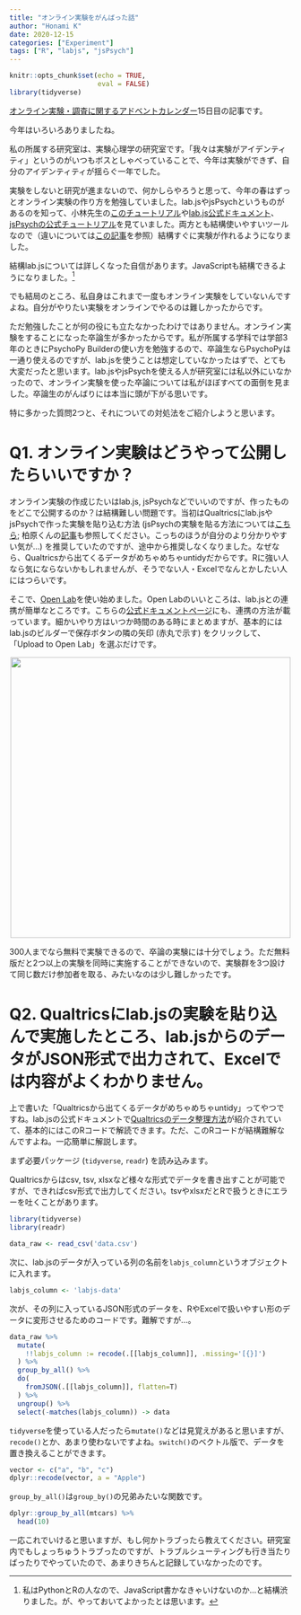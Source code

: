 ```yaml
---
title: "オンライン実験をがんばった話"
author: "Honami K"
date: 2020-12-15
categories: ["Experiment"]
tags: ["R", "labjs", "jsPsych"]
---
```


```r
knitr::opts_chunk$set(echo = TRUE,
                      eval = FALSE)
library(tidyverse)
```

[オンライン実験・調査に関するアドベントカレンダー](https://adventar.org/calendars/6005)15日目の記事です。

今年はいろいろありましたね。

私の所属する研究室は、実験心理学の研究室です。「我々は実験がアイデンティティ」というのがいつもボスとしゃべっていることで、今年は実験ができず、自分のアイデンティティが揺らぐ一年でした。

実験をしないと研究が進まないので、何かしらやろうと思って、今年の春はずっとオンライン実験の作り方を勉強していました。lab.jsやjsPsychというものがあるのを知って、小林先生の[このチュートリアル](https://labjs.yucis.net/8496c3c67b384168b9e69f165ee06e16)や[lab.js公式ドキュメント](https://labjs.readthedocs.io/en/latest/)、[jsPsychの公式チュートリアル](https://www.jspsych.org/tutorials/hello-world/)を見ていました。両方とも結構使いやすいツールなので（違いについては[この記事](https://mklab.info/2020/12/11/jspsych-vs-lab-js/)を参照）結構すぐに実験が作れるようになりました。

結構lab.jsについては詳しくなった自信があります。JavaScriptも結構できるようになりました。[^1]

[^1]: 私はPythonとRの人なので、JavaScript書かなきゃいけないのか…と結構渋りました。が、やっておいてよかったとは思います。

でも結局のところ、私自身はこれまで一度もオンライン実験をしていないんですよね。自分がやりたい実験をオンラインでやるのは難しかったからです。

ただ勉強したことが何の役にも立たなかったわけではありません。オンライン実験をすることになった卒論生が多かったからです。私が所属する学科では学部3年のときにPsychoPy Builderの使い方を勉強するので、卒論生ならPsychoPyは一通り使えるのですが、lab.jsを使うことは想定していなかったはずで、とても大変だったと思います。lab.jsやjsPsychを使える人が研究室には私以外にいなかったので、オンライン実験を使った卒論については私がほぼすべての面倒を見ました。卒論生のがんばりには本当に頭が下がる思いです。

特に多かった質問2つと、それについての対処法をご紹介しようと思います。


# Q1. オンライン実験はどうやって公開したらいいですか？

オンライン実験の作成じたいはlab.js, jsPsychなどでいいのですが、作ったものをどこで公開するのか？は結構難しい問題です。当初はQualtricsにlab.jsやjsPsychで作った実験を貼り込む方法 (jsPsychの実験を貼る方法については[こちら](https://honamik-s.github.io/log/post/200512_jspsych-on-qualt/); 柏原くんの[記事](https://kscscr.com/archives/jspsych-qualtrics-r.html)も参照してください。こっちのほうが自分のより分かりやすい気が…) を推奨していたのですが、途中から推奨しなくなりました。なぜなら、Qualtricsから出てくるデータがめちゃめちゃuntidyだからです。Rに強い人なら気にならないかもしれませんが、そうでない人・Excelでなんとかしたい人にはつらいです。

そこで、[Open Lab](https://open-lab.online/)を使い始めました。Open Labのいいところは、lab.jsとの連携が簡単なところです。こちらの[公式ドキュメントページ](https://labjs.readthedocs.io/en/latest/learn/deploy/3d-openlab.html)にも、連携の方法が載っています。細かいやり方はいつか時間のある時にまとめますが、基本的にはlab.jsのビルダーで保存ボタンの隣の矢印 (赤丸で示す) をクリックして、「Upload to Open Lab」を選ぶだけです。

<center>

![](static/images/openlab_labjs.png){width=500px}

</center>

300人までなら無料で実験できるので、卒論の実験には十分でしょう。ただ無料版だと2つ以上の実験を同時に実施することができないので、実験群を3つ設けて同じ数だけ参加者を取る、みたいなのは少し難しかったです。


# Q2. Qualtricsにlab.jsの実験を貼り込んで実施したところ、lab.jsからのデータがJSON形式で出力されて、Excelでは内容がよくわかりません。

上で書いた「Qualtricsから出てくるデータがめちゃめちゃuntidy」ってやつですね。lab.jsの公式ドキュメントで[Qualtricsのデータ整理方法](https://labjs.readthedocs.io/en/latest/learn/deploy/3-third-party.html#tutorial-deploy-third-party-postprocessing)が紹介されていて、基本的にはこのRコードで解読できます。ただ、このRコードが結構難解なんですよね。一応簡単に解説します。

まず必要パッケージ (`tidyverse`, `readr`) を読み込みます。

Qualtricsからはcsv, tsv, xlsxなど様々な形式でデータを書き出すことが可能ですが、できればcsv形式で出力してください。tsvやxlsxだとRで扱うときにエラーを吐くことがあります。

```r
library(tidyverse)
library(readr)

data_raw <- read_csv('data.csv')
```

次に、lab.jsのデータが入っている列の名前を`labjs_column`というオブジェクトに入れます。

```r
labjs_column <- 'labjs-data'
```

次が、その列に入っているJSON形式のデータを、RやExcelで扱いやすい形のデータに変形させるためのコードです。難解ですが…。

```r
data_raw %>%
  mutate(
    !!labjs_column := recode(.[[labjs_column]], .missing='[{}]')
  ) %>%
  group_by_all() %>%
  do(
    fromJSON(.[[labjs_column]], flatten=T)
  ) %>%
  ungroup() %>%
  select(-matches(labjs_column)) -> data
```


`tidyverse`を使っている人だったら`mutate()`などは見覚えがあると思いますが、`recode()`とか、あまり使わないですよね。`switch()`のベクトル版で、データを置き換えることができます。

```r
vector <- c("a", "b", "c")
dplyr::recode(vector, a = "Apple")
```

`group_by_all()`は`group_by()`の兄弟みたいな関数です。

```r
dplyr::group_by_all(mtcars) %>%
  head(10)
```


一応これでいけると思いますが、もし何かトラブったら教えてください。研究室内でもしょっちゅうトラブったのですが、トラブルシューティングも行き当たりばったりでやっていたので、あまりきちんと記録していなかったのです。

